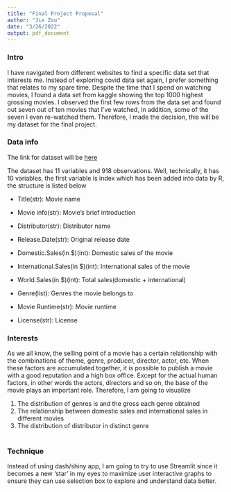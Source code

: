```yaml
---
title: "Final Project Proposal"
author: "Jie Zou"
date: "3/26/2022"
output: pdf_document
---
```


### Intro

I have navigated from different websites to find a specific data set that interests me. Instead of exploring covid data set again, I prefer something that relates to my spare time. Despite the time that I spend on watching movies, I found a data set from kaggle showing the top 1000 highest grossing movies. I observed the first few rows from the data set and found out seven out of ten movies that I've watched, in addition, some of the seven I even re-watched them. Therefore, I made the decision, this will be my dataset for the final project.

### Data info

The link for dataset will be [here](https://www.kaggle.com/datasets/sanjeetsinghnaik/top-1000-highest-grossing-movies)

The dataset has 11 variables and 918 observations. Well, technically, it has 10 variables, the first variable is index which has been added into data by R, the structure is listed below

-   Title(str): Movie name

-   Movie info(str): Movie's brief introduction

-   Distributor(str): Distributor name

-   Release.Date(str): Original release date

-   Domestic.Sales(in \$)(int): Domestic sales of the movie

-   International.Sales(in \$)(int): International sales of the movie

-   World.Sales(in \$)(int): Total sales(domestic + international)

-   Genre(list): Genres the movie belongs to

-   Movie Runtime(str): Movie runtime

-   License(str): License

### Interests

As we all know, the selling point of a movie has a certain relationship with the combinations of theme, genre, producer, director, actor, etc. When these factors are accumulated together, it is possible to publish a movie with a good reputation and a high box office. Except for the actual human factors, in other words the actors, directors and so on, the base of the movie plays an important role. Therefore, I am going to visualize 

1.  The distribution of genres is and the gross each genre obtained
2.  The relationship between domestic sales and international sales in different movies
3.  The distribution of distributor in distinct genre\
    \

### Technique

Instead of using dash/shiny app, I am going to try to use Streamlit since it becomes a new 'star' in my eyes to maximize user interactive graphs to ensure they can use selection box to explore and understand data better.

\
